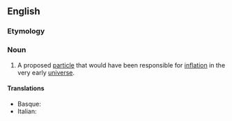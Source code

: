 ==English==

===Etymology===
{{suffix|en|inflate|on}}

===Noun===
{{wikipedia}}
{{en-noun}}

# {{lb|en|physics}} A proposed [[particle]] that would have been responsible for [[inflation]] in the very early [[universe]].

====Translations====
{{trans-top|proposed particle}}
* Basque: {{t+|eu|inflatoi}}
* Italian: {{t|it|inflatone|m}}
{{trans-mid}}
{{trans-bottom}}